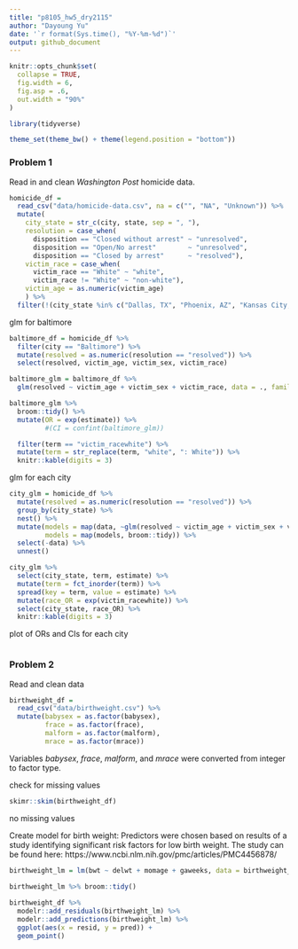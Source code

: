 ```yaml
---
title: "p8105_hw5_dry2115"
author: "Dayoung Yu"
date: '`r format(Sys.time(), "%Y-%m-%d")`'
output: github_document
---
```


```r
knitr::opts_chunk$set(
  collapse = TRUE,
  fig.width = 6,
  fig.asp = .6,
  out.width = "90%"
)

library(tidyverse)

theme_set(theme_bw() + theme(legend.position = "bottom"))
```


### Problem 1

Read in and clean _Washington Post_ homicide data.

```r
homicide_df = 
  read_csv("data/homicide-data.csv", na = c("", "NA", "Unknown")) %>%
  mutate(
    city_state = str_c(city, state, sep = ", "),
    resolution = case_when(
      disposition == "Closed without arrest" ~ "unresolved",
      disposition == "Open/No arrest"        ~ "unresolved",
      disposition == "Closed by arrest"      ~ "resolved"),
    victim_race = case_when(
      victim_race == "White" ~ "white",
      victim_race != "White" ~ "non-white"),
    victim_age = as.numeric(victim_age)
    ) %>%
  filter(!(city_state %in% c("Dallas, TX", "Phoenix, AZ", "Kansas City, MO", "Tulsa, AL")))
```


glm for baltimore

```r
baltimore_df = homicide_df %>%
  filter(city == "Baltimore") %>%
  mutate(resolved = as.numeric(resolution == "resolved")) %>%
  select(resolved, victim_age, victim_sex, victim_race)

baltimore_glm = baltimore_df %>%
  glm(resolved ~ victim_age + victim_sex + victim_race, data = ., family = binomial())

baltimore_glm %>% 
  broom::tidy() %>%
  mutate(OR = exp(estimate)) %>%
         #(CI = confint(baltimore_glm))

  filter(term == "victim_racewhite") %>%
  mutate(term = str_replace(term, "white", ": White")) %>%
  knitr::kable(digits = 3)

```


glm for each city

```r
city_glm = homicide_df %>%
  mutate(resolved = as.numeric(resolution == "resolved")) %>%
  group_by(city_state) %>%
  nest() %>%
  mutate(models = map(data, ~glm(resolved ~ victim_age + victim_sex + victim_race, data = ., family = binomial())),
         models = map(models, broom::tidy)) %>%
  select(-data) %>%
  unnest()

city_glm %>%
  select(city_state, term, estimate) %>%
  mutate(term = fct_inorder(term)) %>%
  spread(key = term, value = estimate) %>%
  mutate(race_OR = exp(victim_racewhite)) %>%
  select(city_state, race_OR) %>%
  knitr::kable(digits = 3)

```

plot of ORs and CIs for each city

```r

```


### Problem 2

Read and clean data
```r
birthweight_df = 
  read_csv("data/birthweight.csv") %>%
  mutate(babysex = as.factor(babysex),
         frace = as.factor(frace),
         malform = as.factor(malform),
         mrace = as.factor(mrace))


```

Variables _babysex_, _frace_, _malform_, and _mrace_ were converted from integer to factor type. 


check for missing values
```r
skimr::skim(birthweight_df) 
```
no missing values


Create model for birth weight:
Predictors were chosen based on results of a study identifying significant risk factors for low birth weight. The study can be found here: https://www.ncbi.nlm.nih.gov/pmc/articles/PMC4456878/
```r
birthweight_lm = lm(bwt ~ delwt + momage + gaweeks, data = birthweight_df)
  
birthweight_lm %>% broom::tidy()

birthweight_df %>%
  modelr::add_residuals(birthweight_lm) %>%
  modelr::add_predictions(birthweight_lm) %>%
  ggplot(aes(x = resid, y = pred)) +
  geom_point()


```



